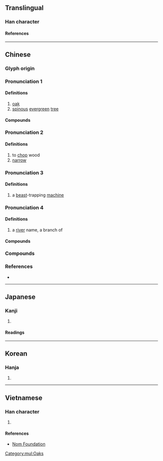 {{character info}}
==Translingual==

===Han character===
{{Han char|rn=75|rad=木|as=05|sn=9|four=48911|canj=DOS|ids=⿰木乍}}

====References====
{{Han ref|kx=0519.190|dkj=14636|dj=0907.160|hdz=21184.080|uh=67DE}}

[[Category:mul:Oaks]]

----

==Chinese==
{{zh-forms}}

===Glyph origin===
{{Han etym}}

===Pronunciation 1===
{{zh-pron
|m=zuò
|c=zok6,zok3
|mc=y
|oc=y
|ma=
|cat=n
}}

====Definitions====
{{zh-hanzi}}

# [[oak]]
# [[spinous]] [[evergreen]] [[tree]]

====Compounds====
{{zh-der|柞木|柞櫟}}

===Pronunciation 2===
{{zh-pron
|m=zé
|c=zaak3
|mc=n
|oc=n
|ma=
|cat=n,v,a
}}

====Definitions====
{{zh-hanzi}}

# to [[chop]] wood
# [[narrow]]

===Pronunciation 3===
{{zh-pron
|m=zé
|c=zaak6
|mc=n
|oc=n
|ma=
|cat=n
}}

====Definitions====
{{zh-hanzi}}

# {{zh-div|鄂}} a [[beast]]-trapping [[machine]]

===Pronunciation 4===
{{zh-pron
|m=zhà
|c=zaa6
|mc=n
|oc=n
|ma=
|cat=n
}}

====Definitions====
{{zh-hanzi}}

# a [[river]] name, a branch of {{zh-l|漢水}}

====Compounds====
{{zh-der|柞水}}

===Compounds===
{{zh-der|柞絲綢|柞蠶}}

===References===
* {{R:yue:mfccd}}

----

==Japanese==

===Kanji===
{{ja-kanji|grade=|rs=木05}}

# {{rfdef|ja|sort=木05}}

====Readings====
{{ja-readings
|goon=ざく
|kanon=さく
|kun=ははそ
}}

----

==Korean==

===Hanja===
{{ko-hanja|hangeul=[[작]], [[책]]|eumhun=|rv=jak, chaek|mr=chak, ch'aek|y=cak, chayk}}

# {{rfdef|ko|sort=木05}}

----

==Vietnamese==

===Han character===
{{vi-readings|rs=木05|reading=[[tạc]], [[trách]]}}

# {{rfdef|vi|sort=木05}}

====References====
* [http://nomfoundation.org/common/nom_details.php?codepoint=67de Nom Foundation]